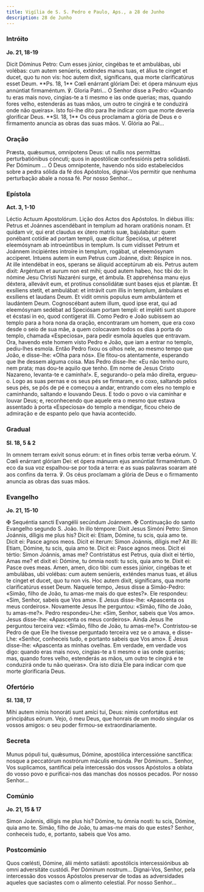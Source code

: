 ```yaml
---
title: Vigília de S. S. Pedro e Paulo, Aps., a 28 de Junho
description: 28 de Junho
---
```


### Intróito

**Jo. 21, 18-19**

<div class="side-by-side not-content">
  <span>
    Dicit Dóminus Petro: Cum esses júnior, cingébas te et ambulábas, ubi volébas: cum autem
    senúeris, exténdes manus tuas, et álius te cinget et ducet, quo tu non vis: hoc autem dixit,
    signíficans, qua morte clarificatúrus esset Deum. **Ps. 18, 1** Cœli enárrant glóriam Dei: et
    ópera mánuum ejus annúntiat firmaméntum. ℣. Gloria Patri...
  </span>
  <span>
    O Senhor disse a Pedro: «Quando tu eras mais novo, cingias-te a ti mesmo e ias onde querias;
    mas, quando fores velho, estenderás as tuas mãos, um outro te cingirá e te conduzirá onde não
    queiras». Isto foi-lhe dito para lhe indicar com que morte deveria glorificar Deus. **Sl. 18,
    1** Os céus proclamam a glória de Deus e o firmamento anuncia as obras das suas mãos. V. Glória
    ao Pai...
  </span>
</div>

### Oração

<div class="side-by-side not-content">
  <span>
    Præsta, quǽsumus, omnípotens Deus: ut nullis nos permíttas perturbatiónibus cóncuti; quos in
    apostólicæ confessiónis petra solidásti. Per Dóminum ...
  </span>
  <span>
    Ó Deus omnipotente, havendo nós sido estabelecidos sobre a pedra sólida da fé dos Apóstolos,
    dignai-Vos permitir que nenhuma perturbação abale a nossa fé. Por nosso Senhor...
  </span>
</div>

### Epístola

**Act. 3, 1-10**

<div class="side-by-side not-content">
  <span>Léctio Actuum Apostolórum.</span>
  <span>Lição dos Actos dos Apóstolos.</span>
  <span>
    In diébus illis: Petrus et Joánnes ascendébant in templum ad horam oratiónis nonam. Et quidam
    vir, qui erat claudus ex útero matris suæ, bajulabátur: quem ponébant cotídie ad portam templi,
    quæ dícitur Speciósa, ut péteret eleemósynam ab introeúntibus in templum. Is cum vidísset Petrum
    et Joánnem incipiéntes introíre in templum, rogábat, ut eleemósynam acciperet. Intuens autem in
    eum Petrus cum Joánne, dixit: Réspice in nos. At ille intendébat in eos, sperans se áliquid
    acceptúrum ab eis. Petrus autem dixit: Argéntum et aurum non est mihi; quod autem habeo, hoc
    tibi do: In nómine Jesu Christi Nazaréni surge, et ámbula. Et apprehénsa manu ejus déxtera,
    allevávit eum, et protínus consolidátæ sunt bases ejus et plantæ. Et exsíliens stetit, et
    ambulábat: et intrávit cum illis in templum, ámbulans et exsíliens et laudans Deum. Et vidit
    omnis populus eum ambulántem et laudántem Deum. Cognoscébant autem illum, quod ipse erat, qui ad
    eleemósynam sedébat ad Speciósam portam templi: et impléti sunt stupore et écstasi in eo, quod
    contígerat illi.
  </span>
  <span>
    Como Pedro e João subissem ao templo para a hora nona da oração, encontraram um homem, que era
    coxo desde o seio de sua mãe, a quem colocavam todos os dias à porta do templo, chamada
    «Especiosa», para pedir esmola àqueles que entravam. Ora, havendo este homem visto Pedro e João,
    que iam a entrar no templo, pediu-lhes esmola. Então Pedro fixou os olhos nele, ao mesmo tempo
    que João, e disse-lhe: «Olha para nós». Ele fitou-os atentamente, esperando que lhe dessem
    alguma coisa. Mas Pedro disse-lhe: «Eu não tenho ouro, nem prata; mas dou-te aquilo que tenho.
    Em nome de Jesus Cristo Nazareno, levanta-te e caminha!». E, segurando-o pela mão direita,
    ergueu-o. Logo as suas pernas e os seus pés se firmaram, e o coxo, saltando pelos seus pés, se
    pôs de pé e começou a andar, entrando com eles no templo e caminhando, saltando e louvando Deus.
    E todo o povo o via caminhar e louvar Deus; e, reconhecendo que aquele era o mesmo que estava
    assentado à porta «Especiosa» do templo a mendigar, ficou cheio de admiração e de espanto pelo
    que havia acontecido.
  </span>
</div>

### Gradual

**Sl. 18, 5 & 2**

<div class="side-by-side not-content">
  <span>
    In omnem terram exívit sonus eórum: et in fines orbis terræ verba eórum. V. Cœli enárrant
    glóriam Dei: et ópera mánuum ejus annúntiat firmaméntum.
  </span>
  <span>
    O eco da sua voz espalhou-se por toda a terra: e as suas palavras soaram até aos confins da
    terra. ℣. Os céus proclamam a glória de Deus e o firmamento anuncia as obras das suas mãos.
  </span>
</div>

### Evangelho

**Jo. 21, 15-10**

<div class="side-by-side not-content">
  <span>
    <span class="text-red-500">✠</span> Sequéntia sancti Evangélii secúndum Joánnem.
  </span>
  <span>
    <span class="text-red-500">✠</span> Continuação do santo Evangelho segundo S. João.
  </span>
  <span>
    In illo témpore: Dixit Jesus Simóni Petro: Simon Joánnis, díligis me plus his? Dicit ei: Etiam,
    Dómine, tu scis, quia amo te. Dicit ei: Pasce agnos meos. Dicit ei íterum: Simon Joánnis,
    díligis me? Ait illi: Etiam, Dómine, tu scis, quia amo te. Dicit ei: Pasce agnos meos. Dicit ei
    tértio: Simon Joánnis, amas me? Contristátus est Petrus, quia dixit ei tértio, Amas me? et dixit
    ei: Dómine, tu ómnia nosti: tu scis, quia amo te. Dixit ei: Pasce oves meas. Amen, amen, dico
    tibi: cum esses júnior, cingébas te et ambulábas, ubi volébas: cum autem senúeris, exténdes
    manus tuas, et álius te cinget et ducet, quo tu non vis. Hoc autem dixit, signíficans, qua morte
    clarificatúrus esset Deum.
  </span>
  <span>
    Naquele tempo, Jesus disse a Simão-Pedro: «Simão, filho de João, tu amas-me mais do que estes?».
    Ele respondeu: «Sim, Senhor, sabeis que Vos amo». E Jesus disse-lhe: «Apascenta os meus
    cordeiros». Novamente Jesus lhe perguntou: «Simão, filho de João, tu amas-me?». Pedro
    respondeu-Lhe: «Sim, Senhor, sabeis que Vos amo». Jesus disse-lhe: «Apascenta os meus
    cordeiros». Ainda Jesus lhe perguntou terceira vez: «Simão, filho de João, tu amas-me?».
    Contristou-se Pedro de que Ele lhe tivesse perguntado terceira vez se o amava, e disse-Lhe:
    «Senhor, conheceis tudo, e portanto sabeis que Vos amo». E Jesus disse-lhe: «Apascenta as minhas
    ovelhas. Em verdade, em verdade vos digo: quando eras mais novo, cingias-te a ti mesmo e ias
    onde querias; mas, quando fores velho, estenderás as mãos, um outro te cingirá e te conduzirá
    onde tu não queiras». Ora isto dizia Ele para indicar com que morte glorificaria Deus.
  </span>
</div>

### Ofertório

**Sl. 138, 17**

<div class="side-by-side not-content">
  <span>
    Mihi autem nimis honoráti sunt amíci tui, Deus: nimis confortátus est principátus eórum.
  </span>
  <span>
    Vejo, ó meu Deus, que honrais de um modo singular os vossos amigos: o seu poder firmou-se
    extraordinariamente.
  </span>
</div>

### Secreta

<div class="side-by-side not-content">
  <span>
    Munus pópuli tui, quǽsumus, Dómine, apostólica intercessióne sanctífica: nosque a peccatórum
    nostrórum máculis emúnda. Per Dóminum...
  </span>
  <span>
    Senhor, Vos suplicamos, santificai pela intercessão dos vossos Apóstolos a oblata do vosso povo
    e purificai-nos das manchas dos nossos pecados. Por nosso Senhor...
  </span>
</div>

### Comúnio

**Jo. 21, 15 & 17**

<div class="side-by-side not-content">
  <span>
    Simon Joánnis, díligis me plus his? Dómine, tu ómnia nosti: tu scis, Dómine, quia amo te.
  </span>
  <span>
    Simão, filho de João, tu amas-me mais do que estes? Senhor, conheceis tudo, e, portanto, sabeis
    que Vos amo.
  </span>
</div>

### Postcomúnio

<div class="side-by-side not-content">
  <span>
    Quos cœlésti, Dómine, álii ménto satiásti: apostólicis intercessiónibus ab omni adversitáte
    custódi. Per Dóminum nostrum...
  </span>
  <span>
    Dignai-Vos, Senhor, pela intercessão dos vossos Apóstolos preservar de todas as adversidades
    aqueles que saciastes com o alimento celestial. Por nosso Senhor...
  </span>
</div>
